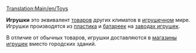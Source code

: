 [[Translation:Main/en/Toys]]{{en/-}}
{{ru/Груз| груз=Игрушки
| изображение=ToyFactory.png
| производит=[[Main/ru/Завод игрушек|Завод игрушек]]
| принимает=[[Main/ru/Магазин игрушек|Магазин игрушек]]
}}

'''Игрушки''' это эквивалент [[Main/ru/Товары|товаров]] других климатов в [[Main/en/Климат/Ru#Игрушечный|игрушечном]] мире. Игрушки производятся из [[Main/ru/Пластик|пластика]] и [[Main/ru/Батарейки|батареек]] на [[Main/ru/Завод игрушек|заводах игрушек]].

В отличие от обычных товаров, игрушки доставляются в [[Main/ru/Магазин игрушек|магазины игрушек]] вместо городских зданий.